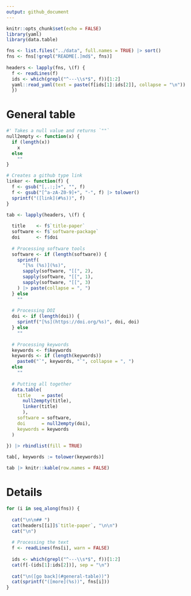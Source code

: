 ```yaml
---
output: github_document
---
```


```r
knitr::opts_chunk$set(echo = FALSE)
library(yaml)
library(data.table)
```

```r
fns <- list.files("../data", full.names = TRUE) |> sort()
fns <- fns[!grepl("README[.]md$", fns)]
  
headers <- lapply(fns, \(f) {
  f <- readLines(f)
  ids <- which(grepl("^---\\s*$", f))[1:2]
  yaml::read_yaml(text = paste(f[ids[1]:ids[2]], collapse = "\n"))
  })
```

# General table

```r
#' Takes a null value and returns `""`
null2empty <- function(x) {
  if (length(x))
    x
  else
    ""
}

# Creates a github type link
linker <- function(f) {
  f <- gsub("[,.:;]+", "", f)
  f <- gsub("[^a-zA-Z0-9]+", "-", f) |> tolower()
  sprintf("([link](#%s))", f)
}

tab <- lapply(headers, \(f) {
  
  title    <- f$`title-paper`
  software <- f$`software-package`
  doi      <- f$doi
  
  # Processing software tools
  software <- if (length(software)) {
    sprintf(
      "[%s (%s)](%s)",
      sapply(software, "[[", 2),
      sapply(software, "[[", 1),
      sapply(software, "[[", 3)
    ) |> paste(collapse = ", ")
  } else
    ""
  
  # Processing DOI
  doi <- if (length(doi)) {
    sprintf("[%s](https://doi.org/%s)", doi, doi)
  } else 
    ""
  
  # Processing keywords
  keywords <- f$keywords
  keywords <- if (length(keywords))
    paste0("`", keywords, "`", collapse = ", ")
  else
    ""
  
  # Putting all together
  data.table(
    title    = paste(
      null2empty(title),
      linker(title)
      ),
    software = software,
    doi      = null2empty(doi),
    keywords = keywords
  )
  
}) |> rbindlist(fill = TRUE)

tab[, keywords := tolower(keywords)]

tab |> knitr::kable(row.names = FALSE)
```

# Details

```r
for (i in seq_along(fns)) {
  
  cat("\n\n## ")
  cat(headers[[i]]$`title-paper`, "\n\n")
  cat("\n")
  
  # Processing the text
  f <- readLines(fns[i], warn = FALSE)
  
  ids <- which(grepl("^---\\s*$", f))[1:2]
  cat(f[-(ids[1]:ids[2])], sep = "\n")
  
  cat("\n([go back](#general-table))")
  cat(sprintf("([more](%s))", fns[i]))
}
```

